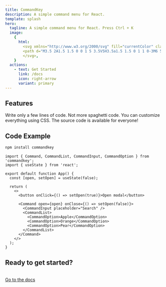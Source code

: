 ```yaml
---
title: CommandKey
description: A simple command menu for React.
template: splash
hero:
  tagline: A simple command menu for React. Press Ctrl + K
  image:
    {
      html:
        <svg xmlns="http://www.w3.org/2000/svg" fill="currentColor" class="bi bi-command" viewBox="0 0 16 16">
        <path d="M3.5 2A1.5 1.5 0 0 1 5 3.5V5H3.5a1.5 1.5 0 1 1 0-3M6 5V3.5A2.5 2.5 0 1 0 3.5 6H5v4H3.5A2.5 2.5 0 1 0 6 12.5V11h4v1.5a2.5 2.5 0 1 0 2.5-2.5H11V6h1.5A2.5 2.5 0 1 0 10 3.5V5zm4 1v4H6V6zm1-1V3.5A1.5 1.5 0 1 1 12.5 5zm0 6h1.5a1.5 1.5 0 1 1-1.5 1.5zm-6 0v1.5A1.5 1.5 0 1 1 3.5 11z"/>
        </svg>,
    }
  actions:
    - text: Get Started
      link: /docs
      icon: right-arrow
      variant: primary
---
```



## Features

<CardGrid stagger>
  <Card title="Simplicity" icon="pencil">
    Write only a few lines of code. Not more spaghetti code.
  </Card>
  <Card title="Full Customization" icon="add-document">
    You can customize everything using CSS.
  </Card>
  <Card title="Open Source" icon="setting">
    The source code is available for everyone!
  </Card>
</CardGrid>

## Code Example

```sh
npm install commandkey
```

```tsx
import { Command, CommandList, CommandInput, CommandOption } from 'commandkey';
import { useState } from 'react';

export default function App() {
  const [open, setOpen] = useState(false);

  return (
    <>
      <button onClick={() => setOpen(true)}>Open modal</button>

      <Command open={open} onClose={() => setOpen(false)}>
        <CommandInput placeholder="Search" />
        <CommandList>
          <CommandOption>Apple</CommandOption>
          <CommandOption>Orange</CommandOption>
          <CommandOption>Pear</CommandOption>
        </CommandList>
      </Command>
    </>
  );
}
```

## Ready to get started?

<br />
<a href="/docs" id="goToDocsButton">
  Go to the docs
</a>
<CommandLanding client:idle />